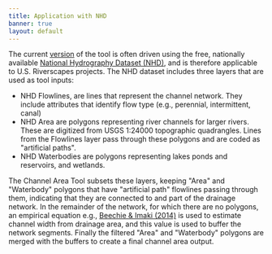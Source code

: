 ```yaml
---
title: Application with NHD
banner: true
layout: default
---
```


The current [version](https://github.com/Riverscapes/riverscapes-tools/tree/master/packages/channel) of the tool is often driven using the free, nationally available [National Hydrography Dataset (NHD)](https://www.usgs.gov/core-science-systems/ngp/national-hydrography/national-hydrography-dataset?qt-science_support_page_related_con=0#qt-science_support_page_related_con), and is therefore applicable to U.S. Riverscapes projects. The NHD dataset includes three layers that are used as tool inputs:

- NHD Flowlines, are lines that represent the channel network. They include attributes that identify flow type (e.g., perennial, intermittent, canal)
- NHD Area are polygons representing river channels for larger rivers. These are digitized from USGS 1:24000 topographic quadrangles. Lines from the Flowlines layer pass through these polygons and are coded as "artificial paths".
- NHD Waterbodies are polygons representing lakes ponds and reservoirs, and wetlands.

The Channel Area Tool subsets these layers, keeping "Area" and "Waterbody" polygons that have "artificial path" flowlines passing through them, indicating that they are connected to and part of the drainage network. In the remainder of the network, for which there are no polygons, an empirical equation e.g., [Beechie & Imaki (2014)](https://agupubs.onlinelibrary.wiley.com/doi/full/10.1002/2013WR013629) is used to estimate channel width from drainage area, and this value is used to buffer the network segments. Finally the filtered "Area" and "Waterbody" polygons are merged with the buffers to create a final channel area output.

<YouTubeEmbed videoId="5wcYy3UwC-s"/>